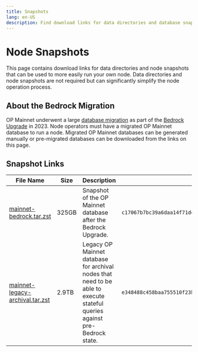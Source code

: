 ```yaml
---
title: Snapshots
lang: en-US
description: Find download links for data directories and database snapshots for running your own node.
---
```



# Node Snapshots

This page contains download links for data directories and node snapshots that can be used to more easily run your own node.
Data directories and node snapshots are not required but can significantly simplify the node operation process.

## About the Bedrock Migration

OP Mainnet underwent a large [database migration](https://blog.oplabs.co/reproduce-bedrock-migration/) as part of the [Bedrock Upgrade](https://blog.oplabs.co/introducing-optimism-bedrock/) in 2023.
Node operators must have a migrated OP Mainnet database to run a node.
Migrated OP Mainnet databases can be generated manually or pre-migrated databases can be downloaded from the links on this page.

## Snapshot Links

| File Name                                                                                       | Size  | Description                                                                                                               | sha512sum                                                                                                                                                          |
| ----------------------------------------------------------------------------------------------- | ----- | ------------------------------------------------------------------------------------------------------------------------- | ------------------------------------------------------------------------------------------------------------------------------------------------------------------ |
| [mainnet-bedrock.tar.zst](https://datadirs.optimism.io/mainnet-bedrock.tar.zst)                 | 325GB | Snapshot of the OP Mainnet database after the Bedrock Upgrade.                                                            | <span className="shasum">`c17067b7bc39a6daa14f71d448c6fa0477834c3e68a25e96f26fe849c12a09bffe510e96f7eacdef19e93e3167d15250f807d252dd6f6f9053d0e4457c73d5fb`</span> |
| [mainnet-legacy-archival.tar.zst](https://datadirs.optimism.io/mainnet-legacy-archival.tar.zst) | 2.9TB | Legacy OP Mainnet database for archival nodes that need to be able to execute stateful queries against pre-Bedrock state. | <span className="shasum">`e348488c458baa755510f23bbc8601619bc66bea78a89354c949ba7be3c6b39ed7dd2c50516621e38df6120299407da0d24445b96bf94a50364ed07bb8234b26`</span> |
